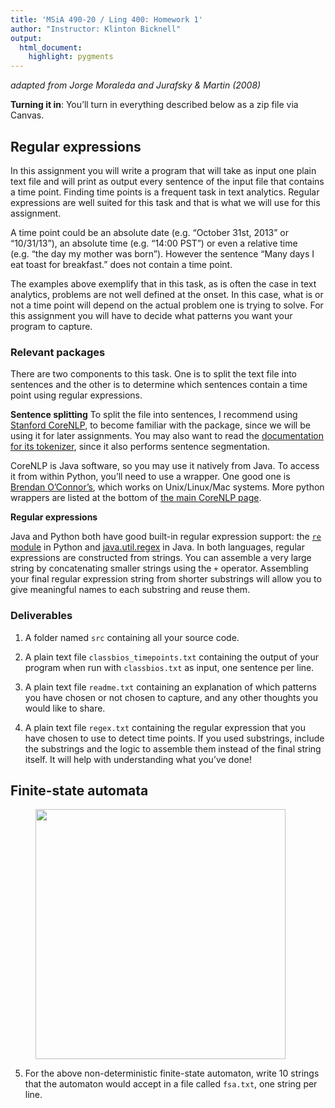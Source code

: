 ```yaml
---
title: 'MSiA 490-20 / Ling 400: Homework 1'
author: "Instructor: Klinton Bicknell"
output:
  html_document:
    highlight: pygments
---
```

_adapted from Jorge Moraleda and Jurafsky & Martin (2008)_

**Turning it in**: You'll turn in everything described below as a zip file via Canvas.

## Regular expressions
In this assignment you will write a program that will take as input one plain text file and will print as output every sentence of the input file that contains a time point. Finding time points is a frequent task in text analytics. Regular expressions are well suited for this task and that is what we will use for this assignment.

A time point could be an absolute date (e.g. "October 31st, 2013" or "10/31/13"), an absolute time (e.g. "14:00 PST") or even a relative time (e.g. "the day my mother was born"). However the sentence "Many days I eat toast for breakfast." does not contain a time point.

The examples above exemplify that in this task, as is often the case in text analytics, problems are not well defined at the onset. In this case, what is or not a time point will depend on the actual problem one is trying to solve. For this assignment you will have to decide what patterns you want your program to capture.

### Relevant packages

There are two components to this task. One is to split the text file into sentences and the other is to determine which sentences contain a time point using regular expressions.

**Sentence splitting** To split the file into sentences, I recommend using [Stanford CoreNLP](http://nlp.stanford.edu/software/corenlp.shtml), to become familiar with the package, since we will be using it for later assignments. You may also want to read the [documentation for its tokenizer](http://nlp.stanford.edu/software/tokenizer.shtml), since it also performs sentence segmentation.

CoreNLP is Java software, so you may use it natively from Java. To access it from within Python, you'll need to use a wrapper. One good one is [Brendan O'Connor's](https://github.com/brendano/stanford_corenlp_pywrapper), which works on Unix/Linux/Mac systems. More python wrappers are listed at the bottom of [the main CoreNLP page](http://nlp.stanford.edu/software/corenlp.shtml). 

**Regular expressions**

Java and Python both have good built-in regular expression support: the [`re` module](https://docs.python.org/2/library/re.html) in Python and [java.util.regex](http://docs.oracle.com/javase/8/docs/api/java/util/regex/Pattern.html) in Java. In both languages, regular expressions are constructed from strings. You can assemble a very large string by concatenating smaller strings using the `+` operator. Assembling your final regular expression string from shorter substrings will allow you to give meaningful names to each substring and reuse them.

### Deliverables
1. A folder named `src` containing all your source code.

2. A plain text file `classbios_timepoints.txt` containing the output of your program when run with `classbios.txt` as input, one sentence per line.

3. A plain text file `readme.txt` containing an explanation of which patterns you have chosen or not chosen to capture, and any other thoughts you would like to share.

4. A plain text file `regex.txt` containing the regular expression that you have chosen to use to detect time points. If you used substrings, include the substrings and the logic to assemble them instead of the final string itself. It will help with understanding what you've done!

## Finite-state automata
<figure><img src="fsa.svg" style="width:400px"></figure>

5. For the above non-deterministic finite-state automaton, write 10 strings that the automaton would accept in a file called `fsa.txt`, one string per line.
